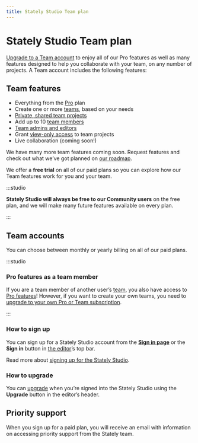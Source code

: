 ```yaml
---
title: Stately Studio Team plan
---
```


# Stately Studio Team plan

[Upgrade to a Team account](https://stately.ai/pricing) to enjoy all of our Pro features as well as many features designed to help you collaborate with your team, on any number of projects. A Team account includes the following features:

## Team features

- Everything from the [Pro](/docs/studio-pro-plan.mdx) plan
- Create one or more [teams](teams.mdx), based on your needs
- [Private, shared team projects](projects.mdx#change-a-projects-visibility)
- Add up to 10 [team members](teams.mdx#invite-new-members-to-a-team)
- [Team admins and editors](teams.mdx#admin-role)
- Grant [view-only access](teams.mdx#viewer-role) to team projects
- Live collaboration (coming soon!)

We have many more team features coming soon. Request features and check out what we’ve got planned on [our roadmap](https://feedback.stately.ai).

We offer a **free trial** on all of our paid plans so you can explore how our Team features work for you and your team.

:::studio

**Stately Studio will always be free to our Community users** on the free plan, and we will make many future features available on every plan.

:::

## Team accounts

You can choose between monthly or yearly billing on all of our paid plans.

:::studio

### Pro features as a team member

If you are a team member of another user’s [team](teams.mdx), you also have access to [Pro features](/docs/studio-pro-plan.mdx)! However, if you want to create your own teams, you need to [upgrade to your own Pro or Team subscription](upgrade.mdx).

:::

### How to sign up

You can sign up for a Stately Studio account from the [**Sign in page**](https://stately.ai/registry/login) or the **Sign in** button in [the editor](https://stately.ai/editor)’s top bar.

Read more about [signing up for the Stately Studio](sign-up.mdx).

### How to upgrade

You can [upgrade](upgrade.mdx) when you’re signed into the Stately Studio using the **Upgrade** button in the editor’s header.

## Priority support

When you sign up for a paid plan, you will receive an email with information on accessing priority support from the Stately team.
